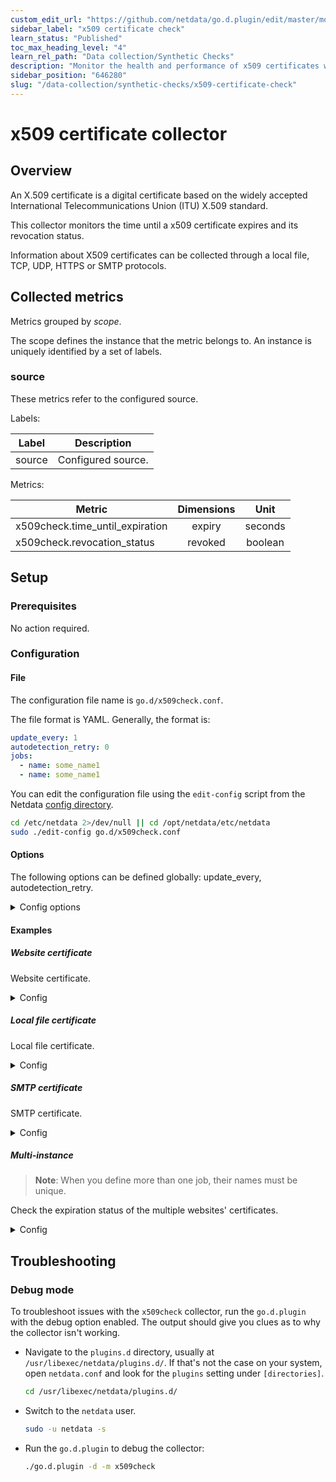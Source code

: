 ```yaml
---
custom_edit_url: "https://github.com/netdata/go.d.plugin/edit/master/modules/x509check/README.md"
sidebar_label: "x509 certificate check"
learn_status: "Published"
toc_max_heading_level: "4"
learn_rel_path: "Data collection/Synthetic Checks"
description: "Monitor the health and performance of x509 certificates with zero configuration, per-second metric granularity, and interactive visualizations."
sidebar_position: "646280"
slug: "/data-collection/synthetic-checks/x509-certificate-check"
---
```

# x509 certificate collector

## Overview

An X.509 certificate is a digital certificate based on the widely accepted International Telecommunications Union (ITU)
X.509 standard.

This collector monitors the time until a x509 certificate expires and its revocation status.

Information about X509 certificates can be collected through a local file, TCP, UDP, HTTPS or SMTP protocols.

## Collected metrics

Metrics grouped by *scope*.

The scope defines the instance that the metric belongs to. An instance is uniquely identified by a set of labels.

### source

These metrics refer to the configured source.

Labels:

| Label  | Description        |
|--------|--------------------|
| source | Configured source. |

Metrics:

| Metric                          | Dimensions |  Unit   |
|---------------------------------|:----------:|:-------:|
| x509check.time_until_expiration |   expiry   | seconds |
| x509check.revocation_status     |  revoked   | boolean |

## Setup

### Prerequisites

No action required.

### Configuration

#### File

The configuration file name is `go.d/x509check.conf`.

The file format is YAML. Generally, the format is:

```yaml
update_every: 1
autodetection_retry: 0
jobs:
  - name: some_name1
  - name: some_name1
```

You can edit the configuration file using the `edit-config` script from the
Netdata [config directory](/docs/configuring/configuration#the-netdata-config-directory).

```bash
cd /etc/netdata 2>/dev/null || cd /opt/netdata/etc/netdata
sudo ./edit-config go.d/x509check.conf
```

#### Options

The following options can be defined globally: update_every, autodetection_retry.

<details>
<summary>Config options</summary>

|              Name              | Description                                                                                               | Default | Required |
|:------------------------------:|-----------------------------------------------------------------------------------------------------------|:-------:|:--------:|
|          update_every          | Data collection frequency.                                                                                |    1    |          |
|      autodetection_retry       | Re-check interval in seconds. Zero means not to schedule re-check.                                        |    0    |          |
|             source             | Certificate source. Allowed schemes: https, tcp, tcp4, tcp6, udp, udp4, udp6, file.                       |         |          |
| days_until_expiration_warning  | Number of days before the alarm status is warning.                                                        |   30    |          |
| days_until_expiration_critical | Number of days before the alarm status is critical.                                                       |   15    |          |
|    check_revocation_status     | Whether to check the revocation status of the certificate.                                                |   no    |          |
|            timeout             | SSL connection timeout.                                                                                   |    2    |          |
|        tls_skip_verify         | Server certificate chain and hostname validation policy. Controls whether the client performs this check. |   no    |          |
|             tls_ca             | Certification authority that the client uses when verifying the server's certificates.                    |         |          |
|            tls_cert            | Client TLS certificate.                                                                                   |         |          |
|            tls_key             | Client TLS key.                                                                                           |         |          |

</details>

#### Examples

##### Website certificate

Website certificate.
<details>
<summary>Config</summary>

```yaml
jobs:
  - name: my_site_cert
    source: https://my_site.org:443
```

</details>

##### Local file certificate

Local file certificate.
<details>
<summary>Config</summary>

```yaml
jobs:
  - name: my_file_cert
    source: file:///home/me/cert.pem
```

</details>

##### SMTP certificate

SMTP certificate.
<details>
<summary>Config</summary>

```yaml
jobs:
  - name: my_smtp_cert
    source: smtp://smtp.my_mail.org:587
```

</details>

##### Multi-instance

> **Note**: When you define more than one job, their names must be unique.

Check the expiration status of the multiple websites' certificates.

<details>
<summary>Config</summary>

```yaml
jobs:
  - name: my_site_cert1
    source: https://my_site1.org:443

  - name: my_site_cert2
    source: https://my_site1.org:443

  - name: my_site_cert3
    source: https://my_site3.org:443
```

</details>

## Troubleshooting

### Debug mode

To troubleshoot issues with the `x509check` collector, run the `go.d.plugin` with the debug option enabled. The output
should give you clues as to why the collector isn't working.

- Navigate to the `plugins.d` directory, usually at `/usr/libexec/netdata/plugins.d/`. If that's not the case on
  your system, open `netdata.conf` and look for the `plugins` setting under `[directories]`.

  ```bash
  cd /usr/libexec/netdata/plugins.d/
  ```

- Switch to the `netdata` user.

  ```bash
  sudo -u netdata -s
  ```

- Run the `go.d.plugin` to debug the collector:

  ```bash
  ./go.d.plugin -d -m x509check
  ```
